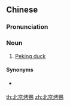 {{also|北京烤鸭}}
==Chinese==
{{zh-forms|s=北京烤鸭|type=22}}
{{wikipedia|lang=zh}}

===Pronunciation===
{{zh-pron
|m=Běijīng kǎoyā
|c=bak1 ging1 haau1 aap3
|cat=n
}}

===Noun===
{{zh-noun}}

# [[Peking duck]] {{gloss|dish}}

====Synonyms====
* {{qualifier|Cantonese}} {{zh-l|北京填鴨}}

[[th:北京烤鴨]]
[[zh:北京烤鴨]]